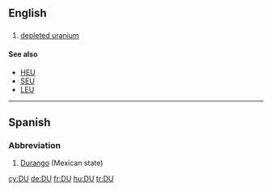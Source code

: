 {{also|Appendix:Variations of "du"}}
==English==

==={{initialism-old|en}}===
{{en-noun|-}}

# [[depleted uranium]]

====See also====
* [[HEU]]
* [[SEU]]
* [[LEU]]

----

==Spanish==

===Abbreviation===
{{head|es|abbreviation}}

# [[Durango]] (Mexican state)

[[cy:DU]]
[[de:DU]]
[[fr:DU]]
[[hu:DU]]
[[tr:DU]]
